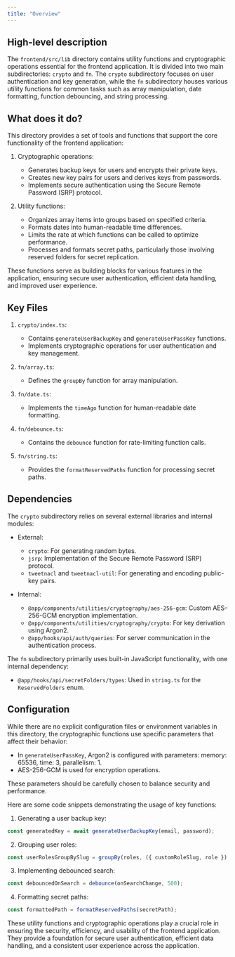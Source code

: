 ```yaml
---
title: "Overview"
---
```


## High-level description
The `frontend/src/lib` directory contains utility functions and cryptographic operations essential for the frontend application. It is divided into two main subdirectories: `crypto` and `fn`. The `crypto` subdirectory focuses on user authentication and key generation, while the `fn` subdirectory houses various utility functions for common tasks such as array manipulation, date formatting, function debouncing, and string processing.

## What does it do?
This directory provides a set of tools and functions that support the core functionality of the frontend application:

1. Cryptographic operations:
   - Generates backup keys for users and encrypts their private keys.
   - Creates new key pairs for users and derives keys from passwords.
   - Implements secure authentication using the Secure Remote Password (SRP) protocol.

2. Utility functions:
   - Organizes array items into groups based on specified criteria.
   - Formats dates into human-readable time differences.
   - Limits the rate at which functions can be called to optimize performance.
   - Processes and formats secret paths, particularly those involving reserved folders for secret replication.

These functions serve as building blocks for various features in the application, ensuring secure user authentication, efficient data handling, and improved user experience.

## Key Files

1. `crypto/index.ts`:
   - Contains `generateUserBackupKey` and `generateUserPassKey` functions.
   - Implements cryptographic operations for user authentication and key management.

2. `fn/array.ts`:
   - Defines the `groupBy` function for array manipulation.

3. `fn/date.ts`:
   - Implements the `timeAgo` function for human-readable date formatting.

4. `fn/debounce.ts`:
   - Contains the `debounce` function for rate-limiting function calls.

5. `fn/string.ts`:
   - Provides the `formatReservedPaths` function for processing secret paths.

## Dependencies
The `crypto` subdirectory relies on several external libraries and internal modules:

- External:
  - `crypto`: For generating random bytes.
  - `jsrp`: Implementation of the Secure Remote Password (SRP) protocol.
  - `tweetnacl` and `tweetnacl-util`: For generating and encoding public-key pairs.

- Internal:
  - `@app/components/utilities/cryptography/aes-256-gcm`: Custom AES-256-GCM encryption implementation.
  - `@app/components/utilities/cryptography/crypto`: For key derivation using Argon2.
  - `@app/hooks/api/auth/queries`: For server communication in the authentication process.

The `fn` subdirectory primarily uses built-in JavaScript functionality, with one internal dependency:

- `@app/hooks/api/secretFolders/types`: Used in `string.ts` for the `ReservedFolders` enum.

## Configuration
While there are no explicit configuration files or environment variables in this directory, the cryptographic functions use specific parameters that affect their behavior:

- In `generateUserPassKey`, Argon2 is configured with parameters: memory: 65536, time: 3, parallelism: 1.
- AES-256-GCM is used for encryption operations.

These parameters should be carefully chosen to balance security and performance.

Here are some code snippets demonstrating the usage of key functions:

1. Generating a user backup key:

```typescript
const generatedKey = await generateUserBackupKey(email, password);
```

2. Grouping user roles:

```typescript
const userRolesGroupBySlug = groupBy(roles, ({ customRoleSlug, role }) =&gt; customRoleSlug || role);
```

3. Implementing debounced search:

```typescript
const debouncedOnSearch = debounce(onSearchChange, 500);
```

4. Formatting secret paths:

```typescript
const formattedPath = formatReservedPaths(secretPath);
```

These utility functions and cryptographic operations play a crucial role in ensuring the security, efficiency, and usability of the frontend application. They provide a foundation for secure user authentication, efficient data handling, and a consistent user experience across the application.